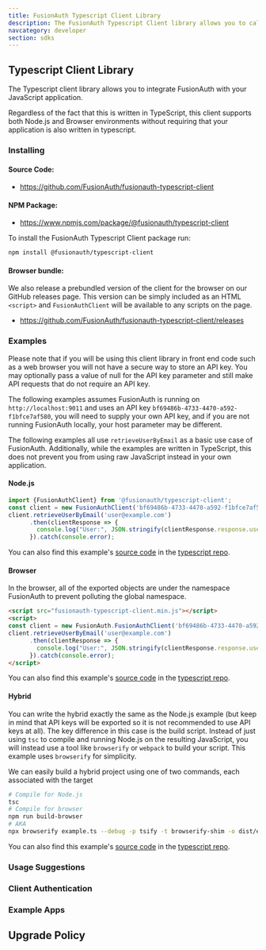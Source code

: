 ```yaml
---
title: FusionAuth Typescript Client Library
description: The FusionAuth Typescript Client library allows you to call FusionAuth from JavaScript and Typescript applications.
navcategory: developer
section: sdks
---
```


## Typescript Client Library

The Typescript client library allows you to integrate FusionAuth with your JavaScript application.

Regardless of the fact that this is written in TypeScript, this client supports both Node.js and Browser environments without requiring that your application is also written in typescript.

### Installing

#### Source Code:

* https://github.com/FusionAuth/fusionauth-typescript-client

#### NPM Package:

* https://www.npmjs.com/package/@fusionauth/typescript-client

To install the FusionAuth Typescript Client package run:

```bash
npm install @fusionauth/typescript-client
```

#### Browser bundle:

We also release a prebundled version of the client for the browser on our GitHub releases page. This version can be simply included as an HTML `<script>` and `FusionAuthClient` will be available to any scripts on the page.

* https://github.com/FusionAuth/fusionauth-typescript-client/releases

### Examples

<Aside type="note">
Please note that if you will be using this client library in front end code such as a web browser you will not have a secure way to store an API key. You may optionally pass a value of <InlineFieldValue>null</InlineFieldValue> for the API key parameter and still make API requests that do not require an API key.
</Aside>

The following examples assumes FusionAuth is running on `http://localhost:9011` and uses an API key `bf69486b-4733-4470-a592-f1bfce7af580`, you will need to supply your own API key, and if you are not running FusionAuth locally, your host parameter may be different.

The following examples all use `retrieveUserByEmail` as a basic use case of FusionAuth. Additionally, while the examples are written in TypeScript, this does not prevent you from using raw JavaScript instead in your own application.

#### Node.js

```typescript
import {FusionAuthClient} from '@fusionauth/typescript-client';
const client = new FusionAuthClient('bf69486b-4733-4470-a592-f1bfce7af580', 'https://local.fusionauth.io');
client.retrieveUserByEmail('user@example.com')
      .then(clientResponse => {
        console.log("User:", JSON.stringify(clientResponse.response.user, null, 2));
      }).catch(console.error);
```

You can also find this example's [source code](https://github.com/FusionAuth/fusionauth-typescript-client/tree/main/examples/node-example) in the [typescript repo](https://github.com/FusionAuth/fusionauth-typescript-client).

#### Browser

In the browser, all of the exported objects are under the namespace FusionAuth to prevent polluting the global namespace.

```html
<script src="fusionauth-typescript-client.min.js"></script>
<script>
const client = new FusionAuth.FusionAuthClient('bf69486b-4733-4470-a592-f1bfce7af580', 'https://local.fusionauth.io');
client.retrieveUserByEmail('user@example.com')
      .then(clientResponse => {
        console.log("User:", JSON.stringify(clientResponse.response.user, null, 2));
      }).catch(console.error);
</script>
```

You can also find this example's [source code](https://github.com/FusionAuth/fusionauth-typescript-client/tree/main/examples/browser-example) in the [typescript repo](https://github.com/FusionAuth/fusionauth-typescript-client).

#### Hybrid

You can write the hybrid exactly the same as the Node.js example (but keep in mind that API keys will be exported so it is not recommended to use API keys at all). The key difference in this case is the build script. Instead of just using `tsc` to compile and running Node.js on the resulting JavaScript, you will instead use a tool like `browserify` or `webpack` to build your script. This example uses `browserify` for simplicity.

We can easily build a hybrid project using one of two commands, each associated with the target

```bash
# Compile for Node.js
tsc
# Compile for browser
npm run build-browser
# AKA
npx browserify example.ts --debug -p tsify -t browserify-shim -o dist/example-browser.js
```

You can also find this example's [source code](https://github.com/FusionAuth/fusionauth-typescript-client/tree/main/examples/hybrid-example) in the [typescript repo](https://github.com/FusionAuth/fusionauth-typescript-client).

### Usage Suggestions

<HowToUseClientLibraries />

### Client Authentication

<PublicClientNote />

### Example Apps
<ExampleApps language="javascript" />

## Upgrade Policy

<SdkUpgradePolicy/>
